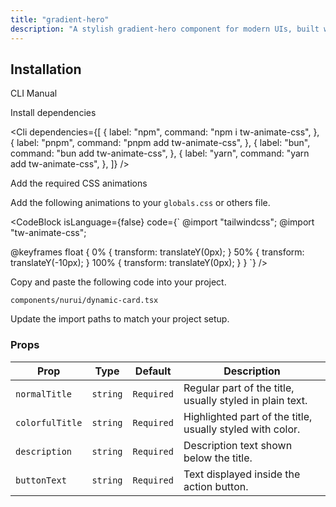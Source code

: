 ```yaml
---
title: "gradient-hero"
description: "A stylish gradient-hero component for modern UIs, built with accessibility and animation in mind."
---
```


<ComponentPreview componentName="gradienthero" />

## Installation

<Tabs defaultValue="cli">

<TabsList>
  <TabsTrigger value="cli">CLI</TabsTrigger>
  <TabsTrigger value="manual">Manual</TabsTrigger>
</TabsList>

<TabsContent value="cli">
  <Cli />
</TabsContent>

<TabsContent value="manual">

<Steps>

<Step>Install dependencies</Step>

<Cli
  dependencies={[
    {
      label: "npm",
      command: "npm i tw-animate-css",
    },
    {
      label: "pnpm",
      command: "pnpm add tw-animate-css",
    },
    {
      label: "bun",
      command: "bun add tw-animate-css",
    },
    {
      label: "yarn",
      command: "yarn add tw-animate-css",
    },
  ]}
/>

<Step>Add the required CSS animations</Step>

Add the following animations to your `globals.css` or others file.

<CodeBlock
  isLanguage={false} code={`
@import "tailwindcss";
@import "tw-animate-css";

@keyframes float {
0% {
transform: translateY(0px);
}
50% {
transform: translateY(-10px);
}
100% {
transform: translateY(0px);
}
}
`}
/>

<Step>Copy and paste the following code into your project.</Step>

`components/nurui/dynamic-card.tsx`

<CodeBlock componentName="dynamicCard" fileName="dynamic-card" />

<Step>Update the import paths to match your project setup.</Step>
   
</Steps>

</TabsContent>

</Tabs>

### Props

| Prop            | Type     | Default    | Description                                               |
| --------------- | -------- | ---------- | --------------------------------------------------------- |
| `normalTitle`   | `string` | `Required` | Regular part of the title, usually styled in plain text.  |
| `colorfulTitle` | `string` | `Required` | Highlighted part of the title, usually styled with color. |
| `description`   | `string` | `Required` | Description text shown below the title.                   |
| `buttonText`    | `string` | `Required` | Text displayed inside the action button.                  |